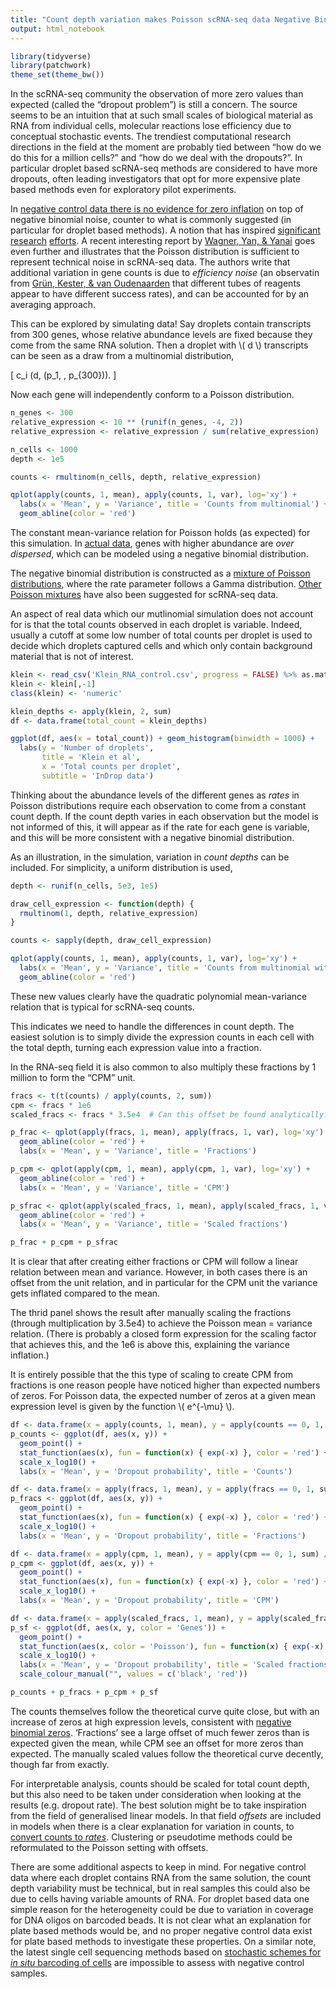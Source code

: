 ```yaml
---
title: "Count depth variation makes Poisson scRNA-seq data Negative Binomial"
output: html_notebook
---
```


```r
library(tidyverse)
library(patchwork)
theme_set(theme_bw())
```

In the scRNA-seq community the observation of more zero values than expected (called the "dropout problem") is still a concern. The source seems to be an intuition that at such small scales of biological material as RNA from individual cells, molecular reactions lose efficiency due to conceptual stochastic events. The trendiest computational research directions in the field at the moment are probably tied between "how do we do this for a million cells?" and "how do we deal with the dropouts?". In particular droplet based scRNA-seq methods are considered to have more dropouts, often leading investigators that opt for more expensive plate based methods even for exploratory pilot experiments.

In [negative control data there is no evidence for zero inflation](http://www.nxn.se/valent/2017/11/16/droplet-scrna-seq-is-not-zero-inflated) on top of negative binomial noise, counter to what is commonly suggested (in particular for droplet based methods). A notion that has inspired [significant](https://genomebiology.biomedcentral.com/articles/10.1186/s13059-015-0805-z) [research](https://www.biorxiv.org/content/early/2017/06/30/157982) [efforts](https://www.nature.com/articles/s41467-017-02554-5). A recent interesting report by [Wagner, Yan, & Yanai](https://www.biorxiv.org/content/early/2018/01/24/217737) goes even further and illustrates that the Poisson distribution is sufficient to represent technical noise in scRNA-seq data. The authors write that additional variation in gene counts is due to _efficiency noise_ (an observatin from [Grün, Kester, & van Oudenaarden](http://www.nature.com/doifinder/10.1038/nmeth.2930) that different tubes of reagents appear to have different success rates), and can be accounted for by an averaging approach.

This can be explored by simulating data! Say droplets contain transcripts from 300 genes, whose relative abundance levels are fixed because they come from the same RNA solution. Then a droplet with \\( d \\) transcripts can be seen as a draw from a multinomial distribution,

\[
c_i \sim \text{Multinom} (d, (p_1, \ldots, p_{300})).
\]

Now each gene will independently conform to a Poisson distribution.

```r
n_genes <- 300
relative_expression <- 10 ** (runif(n_genes, -4, 2))
relative_expression <- relative_expression / sum(relative_expression)

n_cells <- 1000
depth <- 1e5

counts <- rmultinom(n_cells, depth, relative_expression)

```

```r
qplot(apply(counts, 1, mean), apply(counts, 1, var), log='xy') + 
  labs(x = 'Mean', y = 'Variance', title = 'Counts from multinomial') + 
  geom_abline(color = 'red')
```

The constant mean-variance relation for Poisson holds (as expected) for this simulation. In [actual data](http://www.nxn.se/valent/2017/11/16/droplet-scrna-seq-is-not-zero-inflated), genes with higher abundance are _over dispersed_, which can be modeled using a negative binomial distribution.

The negative binomial distribution is constructed as a [mixture of Poisson distributions](https://en.wikipedia.org/wiki/Negative_binomial_distribution#Gamma%E2%80%93Poisson_mixture), where the rate parameter follows a Gamma distribution. [Other Poisson mixtures](https://academic.oup.com/bioinformatics/article/32/14/2128/2288270) have also been suggested for scRNA-seq data.

An aspect of real data which our mutlinomial simulation does not account for is that the total counts observed in each droplet is variable. Indeed, usually a cutoff at some low number of total counts per droplet is used to decide which droplets captured cells and which only contain background material that is not of interest.

```r
klein <- read_csv('Klein_RNA_control.csv', progress = FALSE) %>% as.matrix
klein <- klein[,-1]
class(klein) <- 'numeric'
```

```r
klein_depths <- apply(klein, 2, sum)
df <- data.frame(total_count = klein_depths)

ggplot(df, aes(x = total_count)) + geom_histogram(binwidth = 1000) + 
  labs(y = 'Number of droplets',
       title = 'Klein et al',
       x = 'Total counts per droplet',
       subtitle = 'InDrop data')
```

Thinking about the abundance levels of the different genes as _rates_ in Poisson distributions require each observation to come from a constant count depth. If the count depth varies in each observation but the model is not informed of this, it will appear as if the rate for each gene is variable, and this will be more consistent with a negative binomial distribution.

As an illustration, in the simulation, variation in _count depths_ can be included. For simplicity, a uniform distribution is used,

\begin{align}
d_i & \sim \text{Uniform}(5.000, 100.000), \\
c_i & \sim \text{Multinom} (d_i, (p_1, \ldots, p_{300})).
\end{align}

```r
depth <- runif(n_cells, 5e3, 1e5)

draw_cell_expression <- function(depth) {
  rmultinom(1, depth, relative_expression)
}

counts <- sapply(depth, draw_cell_expression)

```

```r
qplot(apply(counts, 1, mean), apply(counts, 1, var), log='xy') + 
  labs(x = 'Mean', y = 'Variance', title = 'Counts from multinomial with variable count depth') + 
  geom_abline(color = 'red')
```

These new values clearly have the quadratic polynomial mean-variance relation that is typical for scRNA-seq counts.

This indicates we need to handle the differences in count depth. The easiest solution is to simply divide the expression counts in each cell with the total depth, turning each expression value into a fraction.

In the RNA-seq field it is also common to also multiply these fractions by 1 million to form the "CPM" unit.

```r
fracs <- t(t(counts) / apply(counts, 2, sum))
cpm <- fracs * 1e6
scaled_fracs <- fracs * 3.5e4  # Can this offset be found analytically?

p_frac <- qplot(apply(fracs, 1, mean), apply(fracs, 1, var), log='xy') +
  geom_abline(color = 'red') + 
  labs(x = 'Mean', y = 'Variance', title = 'Fractions')

p_cpm <- qplot(apply(cpm, 1, mean), apply(cpm, 1, var), log='xy') +
  geom_abline(color = 'red') + 
  labs(x = 'Mean', y = 'Variance', title = 'CPM')

p_sfrac <- qplot(apply(scaled_fracs, 1, mean), apply(scaled_fracs, 1, var), log='xy') +
  geom_abline(color = 'red') + 
  labs(x = 'Mean', y = 'Variance', title = 'Scaled fractions')

p_frac + p_cpm + p_sfrac
```

It is clear that after creating either fractions or CPM will follow a linear relation between mean and variance. However, in both cases there is an offset from the unit relation, and in particular for the CPM unit the variance gets inflated compared to the mean.

The thrid panel shows the result after manually scaling the fractions (through multiplication by 3.5e4) to achieve the Poisson mean = variance relation. (There is probably a closed form expression for the scaling factor that achieves this, and the 1e6 is above this, explaining the variance inflation.)

It is entirely possible that the this type of scaling to create CPM from fractions is one reason people have noticed higher than expected numbers of zeros. For Poisson data, the expected number of zeros at a given mean expression level is given by the function \\( e^\{-\\mu\} \\).

```r
df <- data.frame(x = apply(counts, 1, mean), y = apply(counts == 0, 1, sum) / n_cells)
p_counts <- ggplot(df, aes(x, y)) +
  geom_point() +
  stat_function(aes(x), fun = function(x) { exp(-x) }, color = 'red') + 
  scale_x_log10() +
  labs(x = 'Mean', y = 'Dropout probability', title = 'Counts')

df <- data.frame(x = apply(fracs, 1, mean), y = apply(fracs == 0, 1, sum) / n_cells)
p_fracs <- ggplot(df, aes(x, y)) +
  geom_point() +
  stat_function(aes(x), fun = function(x) { exp(-x) }, color = 'red') + 
  scale_x_log10() +
  labs(x = 'Mean', y = 'Dropout probability', title = 'Fractions')

df <- data.frame(x = apply(cpm, 1, mean), y = apply(cpm == 0, 1, sum) / n_cells)
p_cpm <- ggplot(df, aes(x, y)) +
  geom_point() +
  stat_function(aes(x), fun = function(x) { exp(-x) }, color = 'red') + 
  scale_x_log10() +
  labs(x = 'Mean', y = 'Dropout probability', title = 'CPM')

df <- data.frame(x = apply(scaled_fracs, 1, mean), y = apply(scaled_fracs == 0, 1, sum) / n_cells)
p_sf <- ggplot(df, aes(x, y, color = 'Genes')) +
  geom_point() +
  stat_function(aes(x, color = 'Poisson'), fun = function(x) { exp(-x) }) + 
  scale_x_log10() +
  labs(x = 'Mean', y = 'Dropout probability', title = 'Scaled fractions') +
  scale_colour_manual("", values = c('black', 'red'))

p_counts + p_fracs + p_cpm + p_sf
```

The counts themselves follow the theoretical curve quite close, but with an increase of zeros at high expression levels, consistent with [negative binomial zeros](http://www.nxn.se/valent/2017/11/16/droplet-scrna-seq-is-not-zero-inflated). 'Fractions' see a large offset of much fewer zeros than is expected given the mean, while CPM see an offset for more zeros than expected. The manually scaled values follow the theoretical curve decently, though far from exactly.

For interpretable analysis, counts should be scaled for total count depth, but this also need to be taken under consideration when looking at the results (e.g. dropout rate). The best solution might be to take inspiration from the field of generalised linear models. In that field _offsets_ are included in models when there is a clear explanation for variation in counts, to [convert counts to _rates_](https://stats.stackexchange.com/questions/175349/in-a-poisson-model-what-is-the-difference-between-using-time-as-a-covariate-or). Clustering or pseudotime methods could be reformulated to the Poisson setting with offsets.

There are some additional aspects to keep in mind. For negative control data where each droplet contains RNA from the same solution, the count depth variability must be technical, but in real samples this could also be due to cells having variable amounts of RNA. For droplet based data one simple reason for the heterogeneity could be due to variation in coverage for DNA oligos on barcoded beads. It is not clear what an explanation for plate based methods would be, and no proper negative control data exist for plate based methods to investigate these properties. On a similar note, the latest single cell sequencing methods based on [stochastic schemes for _in situ_ barcoding of cells](http://science.sciencemag.org/content/357/6352/661) are impossible to assess with negative control samples.